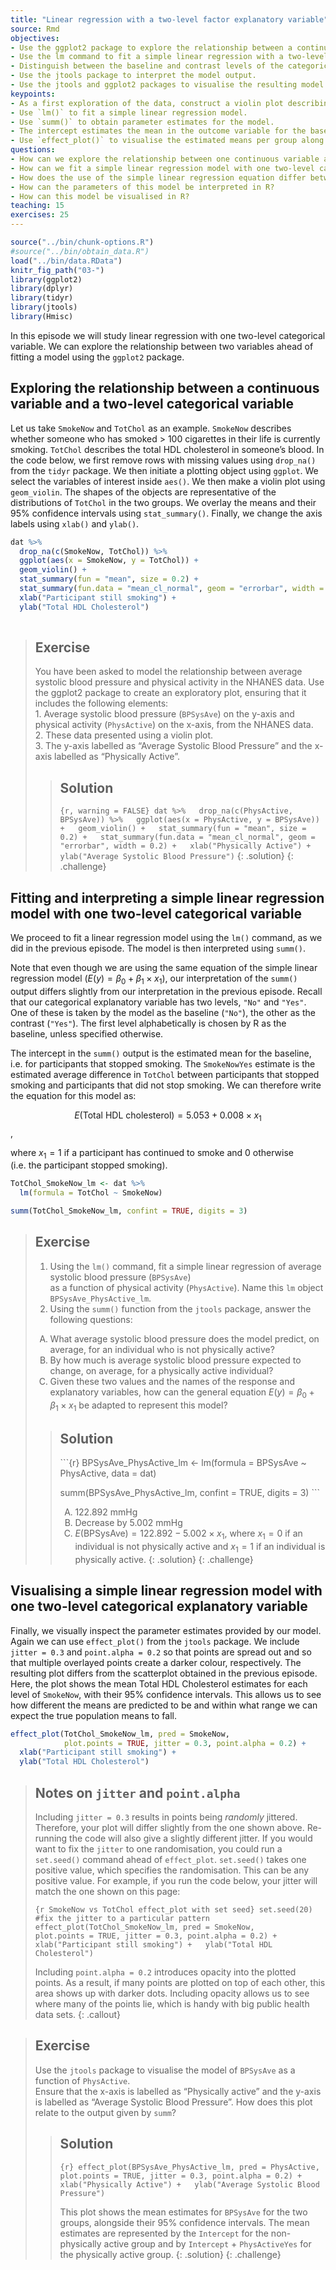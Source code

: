 ---
title: "Linear regression with a two-level factor explanatory variable"
source: Rmd
objectives:
- Use the ggplot2 package to explore the relationship between a continuous variable and a two-level factor variable.
- Use the lm command to fit a simple linear regression with a two-level factor explanatory variable.
- Distinguish between the baseline and contrast levels of the categorical variable.
- Use the jtools package to interpret the model output.
- Use the jtools and ggplot2 packages to visualise the resulting model.
keypoints: 
- As a first exploration of the data, construct a violin plot describing the relationship between the two variables.
- Use `lm()` to fit a simple linear regression model.
- Use `summ()` to obtain parameter estimates for the model.
- The intercept estimates the mean in the outcome variable for the baseline group. The other parameter estimates the difference in the means in the outcome variable between the baseline and contrast group.
- Use `effect_plot()` to visualise the estimated means per group along with their 95% CIs. 
questions: 
- How can we explore the relationship between one continuous variable and one categorical variable with two groups prior to fitting a simple linear regression?
- How can we fit a simple linear regression model with one two-level categorical explanatory variable in R?
- How does the use of the simple linear regression equation differ between the continuous and categorical explanatory variable cases?
- How can the parameters of this model be interpreted in R?
- How can this model be visualised in R?
teaching: 15
exercises: 25
---

```{r, include=FALSE}
source("../bin/chunk-options.R")
#source("../bin/obtain_data.R")
load("../bin/data.RData")
knitr_fig_path("03-")
library(ggplot2)
library(dplyr)
library(tidyr)
library(jtools)
library(Hmisc)
```

In this episode we will study linear regression with one two-level categorical variable. We can explore the relationship between two variables ahead of fitting a model using the `ggplot2` package.

## Exploring the relationship between a continuous variable and a two-level categorical variable
Let us take `SmokeNow` and `TotChol` as an example. `SmokeNow` describes whether someone who has smoked > 100 cigarettes in their life is currently smoking. `TotChol` describes the total HDL cholesterol in someone's blood. In the code below, we first remove rows with missing values using `drop_na()` from the `tidyr` package. We then initiate a plotting object using `ggplot`. We select the variables of interest inside `aes()`. We then make a violin plot using `geom_violin`. The shapes of the objects are representative of the distributions of `TotChol` in the two groups. We overlay the means and their 95% confidence intervals using `stat_summary()`. Finally, we change the axis labels using `xlab()` and `ylab()`.

```{r SmokeNow vs TotChol violin, warning = FALSE}
dat %>%
  drop_na(c(SmokeNow, TotChol)) %>%
  ggplot(aes(x = SmokeNow, y = TotChol)) +
  geom_violin() +
  stat_summary(fun = "mean", size = 0.2) +
  stat_summary(fun.data = "mean_cl_normal", geom = "errorbar", width = 0.2) + 
  xlab("Participant still smoking") +
  ylab("Total HDL Cholesterol")
  
```


> ## Exercise  
> You have been asked to model the relationship between average systolic
> blood pressure and physical activity in the NHANES data. Use the ggplot2
> package to create an exploratory plot, 
> ensuring that it includes the following elements:  
> 1. Average systolic blood pressure (`BPSysAve`) on the y-axis and physical activity (`PhysActive`) on the x-axis, from the NHANES data.  
> 2. These data presented using a violin plot.  
> 3. The y-axis labelled as "Average Systolic Blood Pressure" and the x-axis labelled as "Physically Active".
>
> > ## Solution
> > 
> > ```{r, warning = FALSE}
> > dat %>%
> >   drop_na(c(PhysActive, BPSysAve)) %>%
> >   ggplot(aes(x = PhysActive, y = BPSysAve)) +
> >   geom_violin() +
> >   stat_summary(fun = "mean", size = 0.2) +
> >   stat_summary(fun.data = "mean_cl_normal", geom = "errorbar", width = 0.2) +
> >   xlab("Physically Active") +
> >   ylab("Average Systolic Blood Pressure")
> > ```
> {: .solution}
{: .challenge}

## Fitting and interpreting a simple linear regression model with one two-level categorical variable
We proceed to fit a linear regression model using the `lm()` command, as we did in the previous episode. The model is then interpreted using `summ()`. 

Note that even though we are using the same equation of the simple linear regression model ($E(y) = \beta_0 + \beta_1 \times x_1$), our interpretation of the `summ()` output differs slightly from our interpretation in the previous episode. Recall that our categorical explanatory variable has two levels, `"No"` and `"Yes"`. One of these is taken by the model as the baseline (`"No"`), the other as the contrast (`"Yes"`). The first level alphabetically is chosen by R as the baseline, unless specified otherwise. 

The intercept in the `summ()` output is the estimated mean for the baseline, i.e. for participants that stopped smoking. The `SmokeNowYes` estimate is the estimated average difference in `TotChol` between participants that stopped smoking and participants that did not stop smoking. We can therefore write the equation for this model as:

$$E(\text{Total HDL cholesterol}) = 5.053 + 0.008 \times x_1$$,

where $x_1 = 1$ if a participant has continued to smoke and 0 otherwise (i.e. the participant stopped smoking). 

```{r SmokeNow vs TotChol lm}
TotChol_SmokeNow_lm <- dat %>%
  lm(formula = TotChol ~ SmokeNow)

summ(TotChol_SmokeNow_lm, confint = TRUE, digits = 3)
```


> ## Exercise  
> 1. Using the `lm()` command, fit a simple linear regression of average 
> systolic blood pressure (`BPSysAve`)  
> as a function of physical activity (`PhysActive`). Name this `lm` 
> object `BPSysAve_PhysActive_lm`.  
> 2. Using the `summ()` function from the `jtools` package,
> answer the following questions:
>   
> A) What average systolic blood pressure does the model predict, 
> on average,
> for an individual who is not physically active?  
> B) By how much is average systolic blood pressure expected to change, 
> on average, for a physically active individual?  
> C) Given these two values and the names of the response and explanatory
> variables, how can the general equation $E(y) = \beta_0 + {\beta}_1 
> \times x_1$ be adapted to represent this model?
> 
> > ## Solution
> > 
> > ```{r}
> > BPSysAve_PhysActive_lm <- lm(formula = BPSysAve ~ PhysActive, data = dat)
> > 
> > summ(BPSysAve_PhysActive_lm, confint = TRUE, digits = 3)
> > ```
> > 
> > A) 122.892 mmHg  
> > B) Decrease by 5.002 mmHg    
> > C) $E(\text{BPSysAve}) = 122.892 - 5.002 \times x_1$, 
> > where $x_1 = 0$ if an individual is not physically active
> > and $x_1 = 1$ if an individual is physically active. 
> {: .solution}
{: .challenge}

## Visualising a simple linear regression model with one two-level categorical explanatory variable
Finally, we visually inspect the parameter estimates provided by our model. Again we can use `effect_plot()` from the `jtools` package. We include `jitter = 0.3` and `point.alpha = 0.2` so that points are spread out and so that multiple overlayed points create a darker colour, respectively. The resulting plot differs from the scatterplot obtained in the previous episode. Here, the plot shows the mean Total HDL Cholesterol estimates for each level of `SmokeNow`, with their 95% confidence intervals. This allows us to see how different the means are predicted to be and within what range we can expect the true population means to fall.  

```{r SmokeNow vs TotChol effect_plot}
effect_plot(TotChol_SmokeNow_lm, pred = SmokeNow,
            plot.points = TRUE, jitter = 0.3, point.alpha = 0.2) +
  xlab("Participant still smoking") +
  ylab("Total HDL Cholesterol")
```

> ## Notes on `jitter` and `point.alpha`
> Including `jitter = 0.3` results in points being *randomly* jittered. 
> Therefore, your plot will differ slightly from the one shown above. 
> Re-running the code will also give a slightly different jitter. 
> If you would want to fix the `jitter` to one randomisation, 
> you could run a `set.seed()` command ahead of `effect_plot`.
> `set.seed()` takes one positive value, which specifies the randomisation. This
> can be any positive value. For example, if you run the code below, your 
> jitter will match the one shown on this page:
> 
> ```{r SmokeNow vs TotChol effect_plot with set seed}
> set.seed(20) #fix the jitter to a particular pattern
> effect_plot(TotChol_SmokeNow_lm, pred = SmokeNow,
>             plot.points = TRUE, jitter = 0.3, point.alpha = 0.2) +
>   xlab("Participant still smoking") +
>   ylab("Total HDL Cholesterol")
> ```
> 
> Including `point.alpha = 0.2` introduces opacity into the plotted points.
> As a result, if many points are plotted on top of each other, this area
> shows up with darker dots. Including opacity allows us to see where many of 
> the points lie, which is handy with big public health data sets. 
{: .callout}

> ## Exercise  
> Use the `jtools` package to visualise the model of `BPSysAve` as a 
> function of `PhysActive`.  
> Ensure that the x-axis is labelled as "Physically active" and the y-axis
> is labelled as "Average Systolic Blood Pressure".
> How does this plot relate to the output given by `summ`?
>
> > ## Solution
> > 
> > ```{r}
> > effect_plot(BPSysAve_PhysActive_lm, pred = PhysActive,
> > plot.points = TRUE, jitter = 0.3, point.alpha = 0.2) +
> >   xlab("Physically Active") +
> >   ylab("Average Systolic Blood Pressure")
> > ```
> > 
> > This plot shows the mean estimates for `BPSysAve` for the two groups, 
> > alongside their 95% confidence intervals. The mean estimates are 
> > represented by the `Intercept` for the non-physically active group and 
> > by `Intercept` + `PhysActiveYes` for the physically active group. 
> {: .solution}
{: .challenge}




